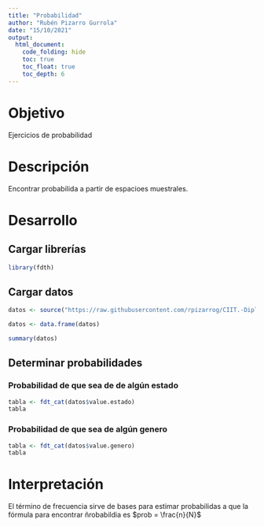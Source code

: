 ---
title: "Probabilidad"
author: "Rubén Pizarro Gurrola"
date: "15/10/2021"
output: 
  html_document:
    code_folding: hide
    toc: true
    toc_float: true
    toc_depth: 6
---

# Objetivo 

Ejercicios de probabilidad


# Descripción

Encontrar probabilida a partir de espacioes muestrales.


# Desarrollo

## Cargar librerías
```{r message=FALSE, warning=FALSE}
library(fdth)

```

## Cargar datos
```{r message=FALSE, warning=FALSE}
datos <- source("https://raw.githubusercontent.com/rpizarrog/CIIT.-Diplomado-en-Ciencia-de-los-Datos-e-IoT/main/M%C3%B3dulo%20I/SESI%C3%93N%206/scripts/factorizar%20o%20categorizar%20variables%20character%20de%20datos.personas.r")

datos <- data.frame(datos)

summary(datos)
```

## Determinar probabilidades

### Probabilidad de que sea de de algún estado
```{r}
tabla <- fdt_cat(datos$value.estado)
tabla
```

### Probabilidad de que sea de algún genero
```{r}
tabla <- fdt_cat(datos$value.genero)
tabla
```



# Interpretación

El término de frecuencia sirve de bases para estimar probabilidas a que la fórmula para encontrar ñrobabildia es $prob = \frac{n}{N}$
